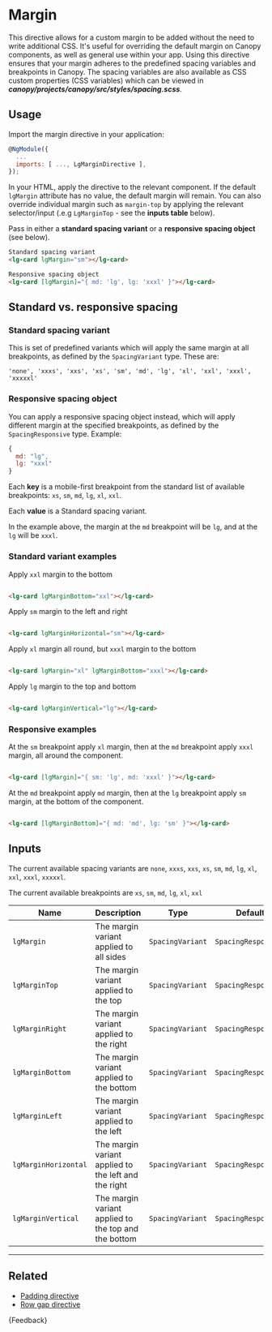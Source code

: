 
<Meta title="Helpers/Directives/Margin/Guide" />

# Margin

This directive allows for a custom margin to be added without the need to write additional CSS. It's useful for overriding the default margin on Canopy components, as well as general use within your app. Using this directive ensures that your margin adheres to the predefined spacing variables and breakpoints in Canopy. The spacing variables are also available as CSS custom properties (CSS variables) which can be viewed in ***canopy/projects/canopy/src/styles/spacing.scss***.

## Usage

Import the margin directive in your application:

```js
@NgModule({
  ...
  imports: [ ..., LgMarginDirective ],
});
```

In your HTML, apply the directive to the relevant component. If the default `lgMargin` attribute has no value, the default margin will remain. You can also override individual margin such as `margin-top` by applying the relevant selector/input (.e.g `LgMarginTop` - see the **inputs table** below).

Pass in either a **standard spacing variant** or a **responsive spacing object** (see below).

```html
Standard spacing variant
<lg-card lgMargin="sm"></lg-card>

Responsive spacing object
<lg-card [lgMargin]="{ md: 'lg', lg: 'xxxl' }"></lg-card>
```

## Standard vs. responsive spacing

### Standard spacing variant

This is set of predefined variants which will apply the same margin at all breakpoints, as defined by the `SpacingVariant` type. These are:

```
'none', 'xxxs', 'xxs', 'xs', 'sm', 'md', 'lg', 'xl', 'xxl', 'xxxl', 'xxxxxl'
```

### Responsive spacing object

You can apply a responsive spacing object instead, which will apply different margin at the specified breakpoints, as defined by the `SpacingResponsive` type. Example:

```js
{
  md: "lg",
  lg: "xxxl"
}
```

Each **key** is a mobile-first breakpoint from the standard list of available breakpoints: `xs`, `sm`, `md`, `lg`, `xl`, `xxl`.

Each **value** is a Standard spacing variant.

In the example above, the margin at the `md` breakpoint will be `lg`, and at the `lg` will be `xxxl`.

### Standard variant examples

Apply `xxl` margin to the bottom

```html

<lg-card lgMarginBottom="xxl"></lg-card>

```

Apply `sm` margin to the left and right

```html

<lg-card lgMarginHorizontal="sm"></lg-card>

```

Apply `xl` margin all round, but `xxxl` margin to the bottom

```html

<lg-card lgMargin="xl" lgMarginBottom="xxxl"></lg-card>

```

Apply `lg` margin to the top and bottom

```html

<lg-card lgMarginVertical="lg"></lg-card>

```

### Responsive examples

At the `sm` breakpoint apply `xl` margin, then at the `md` breakpoint apply `xxxl` margin, all around the component.

```html

<lg-card [lgMargin]="{ sm: 'lg', md: 'xxxl' }"></lg-card>

```

At the `md` breakpoint apply `md` margin, then at the `lg` breakpoint apply `sm` margin, at the bottom of the component.

```html

<lg-card [lgMarginBottom]="{ md: 'md', lg: 'sm' }"></lg-card>

```

## Inputs

The current available spacing variants are `none`, `xxxs`, `xxs`, `xs`, `sm`, `md`, `lg`, `xl`, `xxl`, `xxxl`, `xxxxxl`.

The current available breakpoints are `xs`, `sm`, `md`, `lg`, `xl`, `xxl`

| Name                 | Description                                          |                  Type                   | Default | Required |
|----------------------|------------------------------------------------------|:---------------------------------------:|:-------:|:--------:|
| `lgMargin`           | The margin variant applied to all sides              | `SpacingVariant` | `SpacingResponsive` | `null`  |    No    |
| `lgMarginTop`        | The margin variant applied to the top                | `SpacingVariant` | `SpacingResponsive` | `null`  |    No    |
| `lgMarginRight`      | The margin variant applied to the right              | `SpacingVariant` | `SpacingResponsive` | `null`  |    No    |
| `lgMarginBottom`     | The margin variant applied to the bottom             | `SpacingVariant` | `SpacingResponsive` | `null`  |    No    |
| `lgMarginLeft`       | The margin variant applied to the left               | `SpacingVariant` | `SpacingResponsive` | `null`  |    No    |
| `lgMarginHorizontal` | The margin variant applied to the left and the right | `SpacingVariant` | `SpacingResponsive` | `null`  |    No    |
| `lgMarginVertical`   | The margin variant applied to the top and the bottom | `SpacingVariant` | `SpacingResponsive` | `null`  |    No    |

***

## Related

* [Padding directive](./?path=/docs/helpers-directives-padding-guide--docs)
* [Row gap directive](./?path=/docs/helpers-directives-row-gap-guide--docs)

<Markdown>
  {Feedback}
</Markdown>
